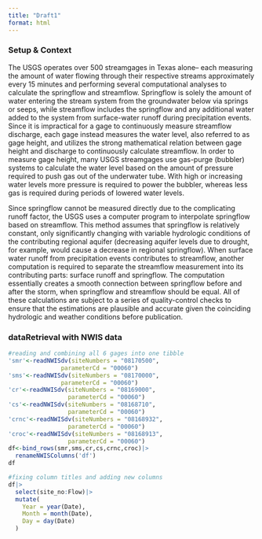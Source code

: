 ```yaml
---
title: "Draft1"
format: html
---
```


### Setup & Context

The USGS operates over 500 streamgages in Texas alone– each measuring the amount of water flowing through their respective streams approximately every 15 minutes and performing several computational analyses to calculate the springflow and streamflow. Springflow is solely the amount of water entering the stream system from the groundwater below via springs or seeps, while streamflow includes the springflow and any additional water added to the system from surface-water runoff during precipitation events. Since it is impractical for a gage to continuously measure streamflow discharge, each gage instead measures the water level, also referred to as gage height, and utilizes the strong mathematical relation between gage height and discharge to continuously calculate streamflow. In order to measure gage height, many USGS streamgages use gas-purge (bubbler) systems to calculate the water level based on the amount of pressure required to push gas out of the underwater tube. With high or increasing water levels more pressure is required to power the bubbler, whereas less gas is required during periods of lowered water levels.

Since springflow cannot be measured directly due to the complicating runoff factor, the USGS uses a computer program to interpolate springflow based on streamflow. This method assumes that springflow is relatively constant, only significantly changing with variable hydrologic conditions of the contributing regional aquifer (decreasing aquifer levels due to drought, for example, would cause a decrease in regional springflow). When surface water runoff from precipitation events contributes to streamflow, another computation is required to separate the streamflow measurement into its contributing parts: surface runoff and springflow. The computation essentially creates a smooth connection between springflow before and after the storm, when springflow and streamflow should be equal. All of these calculations are subject to a series of quality-control checks to ensure that the estimations are plausible and accurate given the coinciding hydrologic and weather conditions before publication.

### dataRetrieval with NWIS data

```r
#reading and combining all 6 gages into one tibble
'smr'<-readNWISdv(siteNumbers = "08170500",
               parameterCd = "00060")
'sms'<-readNWISdv(siteNumbers = "08170000",
               parameterCd = "00060")
'cr'<-readNWISdv(siteNumbers = "08169000",
                 parameterCd = "00060")
'cs'<-readNWISdv(siteNumbers = "08168710",
                 parameterCd = "00060")
'crnc'<-readNWISdv(siteNumbers = "08168932",
                 parameterCd = "00060")
'croc'<-readNWISdv(siteNumbers = "08168913",
                 parameterCd = "00060")
df<-bind_rows(smr,sms,cr,cs,crnc,croc)|>
  renameNWISColumns('df')
df
```

```r
#fixing column titles and adding new columns
df|>
  select(site_no:Flow)|>
  mutate(
    Year = year(Date),
    Month = month(Date),
    Day = day(Date)
  )
```

